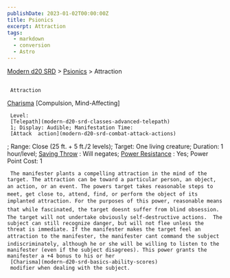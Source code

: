 ```yaml
---
publishDate: 2023-01-02T00:00:00Z
title: Psionics
excerpt: Attraction
tags:
  - markdown
  - conversion
  - Astro
---
```


[Modern d20 SRD](/#modernD20) >
[Psionics](modern-d20-srd-psionics-index) > Attraction

##

     Attraction

[Charisma](modern-d20-srd-basics-ability-scores)
[Compulsion, Mind-Affecting]

     Level:
     [Telepath](modern-d20-srd-classes-advanced-telepath)
     1; Display: Audible; Manifestation Time:
     [Attack  action](modern-d20-srd-combat-attack-actions)
; Range: Close (25 ft. + 5 ft./2 levels); Target: One living creature; Duration: 1 hour/level;
[Saving Throw](modern-d20-srd-basics-saving-throws)
: Will negates;
[Power Resistance](modern-d20-srd-special-abilities-power-resistance)
: Yes; Power Point Cost: 1

     The manifester plants a compelling attraction in the mind of the target. The attraction can be toward a particular person, an object, an action, or an event. The powers target takes reasonable steps to meet, get close to, attend, find, or perform the object of its implanted attraction. For the purposes of this power, reasonable means that while fascinated, the target doesnt suffer from blind obsession. The target will not undertake obviously self-destructive actions.  The subject can still recognize danger, but will not flee unless the threat is immediate. If the manifester makes the target feel an attraction to the manifester, the manifester cant command the subject indiscriminately, although he or she will be willing to listen to the manifester (even if the subject disagrees). This power grants the manifester a +4 bonus to his or her
     [Charisma](modern-d20-srd-basics-ability-scores)
     modifier when dealing with the subject.
